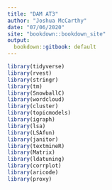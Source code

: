 ```yaml
---
title: "DAM AT3"
author: "Joshua McCarthy"
date: "07/06/2020"
site: "bookdown::bookdown_site"
output:
  bookdown::gitbook: default
---
```


```r
library(tidyverse)
library(rvest)
library(stringr)
library(tm)
library(SnowballC)
library(wordcloud)
library(cluster)
library(topicmodels)
library(igraph)
library(lsa)
library(LSAfun)
library(janitor)
library(textmineR)
library(Matrix)
library(ldatuning)
library(corrplot)
library(aricode)
library(proxy)
```